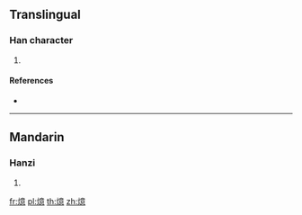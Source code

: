 ==Translingual==

===Han character===
{{Han char|rn=86|rad=火|as=13|sn=17|four=90836|canj=FYTP}}

# {{defn|Han|sort=火13}}

====References====
* {{Han ref|kx=0685.201|dkj=19493|hdz=32242.030|uh=71F1|ud=29169|bh=ED5D|bd=60765}}

----

==Mandarin==

===Hanzi===
{{cmn-hanzi|pin=[[yì]] ([[yi4]])|wg=i<sup>4</sup>}}

# {{defn|lang=cmn|sort=火13}}

[[fr:燱]]
[[pl:燱]]
[[th:燱]]
[[zh:燱]]